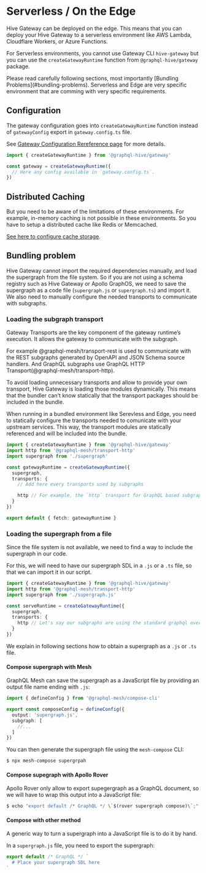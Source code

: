 
# Serverless / On the Edge

Hive Gateway can be deployed on the edge. This means that you can deploy your Hive Gateway to a
serverless environment like AWS Lambda, Cloudflare Workers, or Azure Functions.

For Serverless environments, you cannot use Gateway CLI `hive-gateway` but you can use the
`createGatewayRuntime` function from `@graphql-hive/gateway` package.

<Callout>
  Please read carefully following sections, most importantly [Bundling
  Problems](#bundling-problems). Serverless and Edge are very specific environment that are comming
  with very specific requirements.
</Callout>

## Configuration

The gateway configuration goes into `createGatewayRuntime` function instead of `gatewayConfig`
export in `gateway.config.ts` file.

See
[Gateway Configuration Rereference page](https://the-guild.dev/graphql/hive/docs/api-reference/gateway-config)
for more details.

```js filename="index.js"
import { createGatewayRuntime } from '@graphql-hive/gateway'

const gateway = createGatewayRuntime({
  // Here any config available in `gateway.config.ts`.
})
```

## Distributed Caching

But you need to be aware of the limitations of these environments. For example, in-memory caching is
not possible in these environments. So you have to setup a distributed cache like Redis or
Memcached.

[See here to configure cache storage](/docs/gateway/other-features/performance).

## Bundling problem

Hive Gateway cannot import the required dependencies manually, and load the supergraph from the file
system. So if you are not using a schema registry such as Hive Gateway or Apollo GraphOS, we need to
save the supergraph as a code file (`supergraph.js` or `supergraph.ts`) and import it. We also need
to manually configure the needed transports to communicate with subgraphs.

### Loading the subgraph transport

Gateway Transports are the key component of the gateway runtime’s execution. It allows the gateway
to communicate with the subgraph.

For example @graphql-mesh/transport-rest is used to communicate with the REST subgraphs generated by
OpenAPI and JSON Schema source handlers. And GraphQL subgraphs use GraphQL HTTP
Transport(@graphql-mesh/transport-http).

To avoid loading unnecessary transports and allow to provide your own transport, Hive Gateway is
loading those modules dynamically. This means that the bundler can't know statically that the
transport packages should be included in the bundle.

When running in a bundled environment like Serevless and Edge, you need to statically configure the
transports needed to comunicate with your upstream services. This way, the transport modules are
statically referenced and will be included into the bundle.

```ts filename="index.ts"
import { createGatewayRuntime } from '@graphql-hive/gateway'
import http from '@graphql-mesh/transport-http'
import supergraph from './supergraph'

const gatewayRuntime = createGatewayRuntime({
  supergraph,
  transports: {
    // Add here every transports used by subgraphs

    http // For example, the `http` transport for GraphQL based subgraphs.
  }
})

export default { fetch: gatewayRuntime }
```

### Loading the supergraph from a file

Since the file system is not available, we need to find a way to include the supergraph in our code.

For this, we will need to have our supergraph SDL in a `.js` or a `.ts` file, so that we can import
it in our script.

```ts
import { createGatewayRuntime } from '@graphql-hive/gateway'
import http from '@graphql-mesh/transport-http'
import supergraph from './supergraph.js'

const serveRuntime = createGatewayRuntime({
  supergraph,
  transports: {
    http // Let's say our subgraphs are using the standard graphql over HTTP transport.
  }
})
```

We explain in following sections how to obtain a supergraph as a `.js` or `.ts` file.

#### Compose supergraph with Mesh

GraphQL Mesh can save the supergraph as a JavaScript file by providing an output file name ending
with `.js`:

```ts filename="mesh.config.ts"
import { defineConfig } from '@graphql-mesh/compose-cli'

export const composeConfig = defineConfig({
  output: 'supergraph.js',
  subgraph: [
    //...
  ]
})
```

You can then generate the supergraph file using the `mesh-compose` CLI:

```bash
$ npx mesh-compose supergrpah
```

#### Compose supegraph with Apollo Rover

Apollo Rover only allow to export supegergraph as a GraphQL document, so we will have to wrap this
output into a JavaScript file:

```bash
$ echo "export default /* GraphQL */ \`$(rover supergraph compose)\`;"
```

#### Compose with other method

A generic way to turn a supergraph into a JavaScript file is to do it by hand.

In a `supergraph.js` file, you need to export the supergraph:

```ts
export default /* GraphQL */ `
  # Place your supergraph SDL here
`
```
